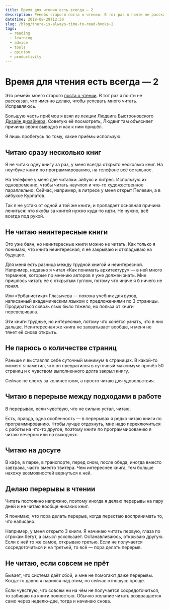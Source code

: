 ```yaml
---
title: Время для чтения есть всегда — 2
description: Ремейк старого поста о чтении. В тот раз я почти не рассказал, что именно делаю, чтобы успевать много читать. Исправляюсь.
datetime: 2018-08-29T12:30
slug: /blog/there-is-always-time-to-read-books-2
tags:
  - reading
  - learning
  - advice
  - tools
  - opinion
  - productivity
---
```


# Время для чтения есть всегда — 2

Это ремейк моего старого [поста о чтении](/blog/reading-time/).
В тот раз я почти не рассказал, что именно делаю, чтобы успевать много читать. Исправляюсь.

Большую часть приёмов я взял из лекции Людвига Быстроновского [Дизайн дизайнера](https://ldwg.ru/lectures/2014-dd/). Советую её посмотреть, Людвиг там объясняет причины своих выводов и как к ним пришёл.

Я лишь пробегусь по тому, какие приёмы использую.

## Читаю сразу несколько книг

Я не читаю одну книгу за раз, у меня всегда открыто несколько книг. На ноутбуке книги по программированию, на телефоне всё остальное.

На телефоне у меня две читалки: айбукс и литрес. Использую их одновременно, чтобы читать научпоп и что-то художественное параллельно. Сейчас, например, в литресе у меня открыт Пелевин, а в айбуксе Курпатов.

Так я не устаю от одной и той же книги, и пропадает основная причина лениться: что якобы за книгой нужно куда-то идти. Не нужно, всё всегда под рукой.

## Не читаю неинтересные книги

Это уже баян, но неинтересные книги можно не читать. Как только я понимаю, что книга неинтересная, я её закрываю и откладываю на будущее.

Для меня есть разница между трудной книгой и неинтересной. Например, недавно я читал «Как понимать архитектуру» — в ней много терминов, которые по мнению авторов я уже должен знать. Мне пришлось читать её с открытым гуглом, потому что иначе я б ничего не понял.

Или «Урбанистика» Глазычева — похожа учебник для вузов, написанный академическим языком с предложениями по 3 страницы. Продираться сквозь язык было тяжело, но польза от книги перевешивала.

Эти книги трудные, но интересные, потому что хочется узнать, что в них дальше. Неинтересная же книга не захватывает вообще, и меня не тянет её снова открыть.

## Не парюсь о количестве страниц

Раньше я выставлял себе суточный минимум в страницах. В какой-то момент я заметил, что он превратился в суточный максимум: прочёл 50 страниц и с чувством выполненного долга закрыл книгу.

Сейчас не слежу за количеством, а просто читаю для удовольствия.

## Читаю в перерыве между подходами в работе

В перерывах, если чувствую, что не сильно устал, читаю.

Есть, правда, одна особенность — в перерывах я редко читаю книги по программированию. Чтобы лучше отдохнуть, мне надо переключиться с работы на что-то другое, поэтому книги по программированию я читаю вечером или на выходных.

## Читаю на досуге

В кафе, в парке, в транспорте, перед сном, после обеда, иногда вместо завтрака, часто вместо твитера. Чем интереснее книга, тем больше нахожу возможностей вернуться к ней.

## Делаю перерывы в чтении

Читать постоянно напряжно, поэтому иногда я делаю перерывы на пару дней и не читаю вообще никаких книг.

Я понимаю, что пора делать перерыв, когда перестаю воспринимать то, что написано.

Например, у меня открыто 3 книги. Я начинаю читать первую, глаза по строкам бегут, а смысл ускользает. Останавливаюсь, открываю другую. Если с ней то же самое, открываю третью. Если не получается сосредоточиться и на третьей, то всё — пора делать перерыв.

## Не читаю, если совсем не прёт

Бывает, что система даёт сбой, и мне не помогают даже перерывы. Когда-то давно я парился над этим, но сейчас отношусь проще.

Если чувствую, что совсем ни на чём не получается сосредоточиться, то забиваю на книги полностью. Обычно желание читать возвращается само через неделю-две, тогда и начинаю снова.
